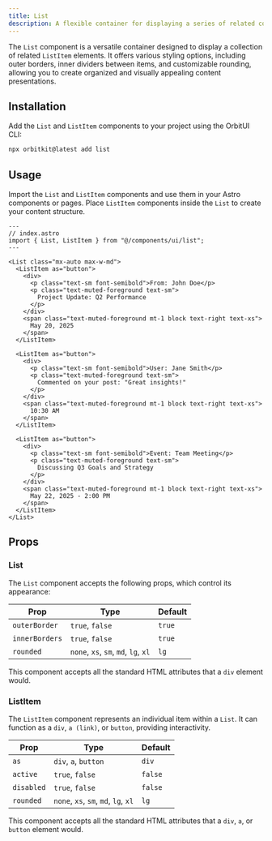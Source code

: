```yaml
---
title: List
description: A flexible container for displaying a series of related content items with optional borders and rounding.
---
```


The `List` component is a versatile container designed to display a collection of related `ListItem` elements. It offers various styling options, including outer borders, inner dividers between items, and customizable rounding, allowing you to create organized and visually appealing content presentations.

## Installation

Add the `List` and `ListItem` components to your project using the OrbitUI CLI:

```bash
npx orbitkit@latest add list
```

## Usage

Import the `List` and `ListItem` components and use them in your Astro components or pages. Place `ListItem` components inside the `List` to create your content structure.

```astro
---
// index.astro
import { List, ListItem } from "@/components/ui/list";
---

<List class="mx-auto max-w-md">
  <ListItem as="button">
    <div>
      <p class="text-sm font-semibold">From: John Doe</p>
      <p class="text-muted-foreground text-sm">
        Project Update: Q2 Performance
      </p>
    </div>
    <span class="text-muted-foreground mt-1 block text-right text-xs">
      May 20, 2025
    </span>
  </ListItem>

  <ListItem as="button">
    <div>
      <p class="text-sm font-semibold">User: Jane Smith</p>
      <p class="text-muted-foreground text-sm">
        Commented on your post: "Great insights!"
      </p>
    </div>
    <span class="text-muted-foreground mt-1 block text-right text-xs">
      10:30 AM
    </span>
  </ListItem>

  <ListItem as="button">
    <div>
      <p class="text-sm font-semibold">Event: Team Meeting</p>
      <p class="text-muted-foreground text-sm">
        Discussing Q3 Goals and Strategy
      </p>
    </div>
    <span class="text-muted-foreground mt-1 block text-right text-xs">
      May 22, 2025 - 2:00 PM
    </span>
  </ListItem>
</List>
```

## Props

### List

The `List` component accepts the following props, which control its appearance:

| Prop           | Type                                 | Default |
| -------------- | ------------------------------------ | ------- |
| `outerBorder`  | `true`, `false`                      | `true`  |
| `innerBorders` | `true`, `false`                      | `true`  |
| `rounded`      | `none`, `xs`, `sm`, `md`, `lg`, `xl` | `lg`    |

This component accepts all the standard HTML attributes that a `div` element would.

### ListItem

The `ListItem` component represents an individual item within a `List`. It can function as a `div`, `a (link)`, or `button`, providing interactivity.

| Prop       | Type                                 | Default |
| ---------- | ------------------------------------ | ------- |
| `as`       | `div`, `a`, `button`                 | `div`   |
| `active`   | `true`, `false`                      | `false` |
| `disabled` | `true`, `false`                      | `false` |
| `rounded`  | `none`, `xs`, `sm`, `md`, `lg`, `xl` | `lg`    |

This component accepts all the standard HTML attributes that a `div`, `a`, or `button` element would.
